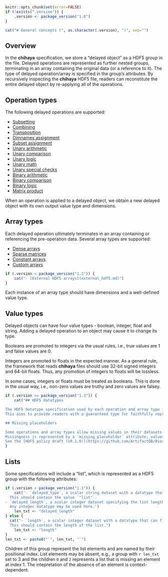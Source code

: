 ```r
knitr::opts_chunk$set(error=FALSE)
if (!exists(".version")) {
    .version <- package_version("1.0")
}
```

```r
cat("# General concepts (", as.character(.version), ")", sep="")
```

## Overview 

In the **chihaya** specification, we store a "delayed object" as a HDF5 group in the file.
Delayed operations are represented as further nested groups, terminating in an array containing the original data (or a reference to it).
The type of delayed operation/array is specified in the group's attributes.
By recursively inspecting the **chihaya** HDF5 file, readers can reconstitute the entire delayed object by re-applying all of the operations.

## Operation types

The following delayed operations are supported:

- [Subsetting](subset.md)
- [Combining](combine.md)
- [Transposition](transpose.md)
- [Dimnames assignment](dimnames.md)
- [Subset assignment](subset_assignment.md)
- [Unary arithmetic](unary_arithmetic.md)
- [Unary comparison](unary_comparison.md)
- [Unary logic](unary_logic.md)
- [Unary math](unary_math.md)
- [Unary special checks](unary_special_check.md)
- [Binary arithmetic](binary_arithmetic.md)
- [Binary comparison](binary_comparison.md)
- [Binary logic](binary_logic.md)
- [Matrix product](matrix_product.md)

When an operation is applied to a delayed object, we obtain a new delayed object with its own output value type and dimensions.

## Array types

Each delayed operation ultimately terminates in an array containing or referencing the pre-operation data.
Several array types are supported:

- [Dense arrays](dense_array.md)
- [Sparse matrices](sparse_matrix.md)
- [Constant arrays](constant_array.md)
- [Custom arrays](custom_array.md)
```r
if (.version < package_version("1.1")) {
    cat("- [External HDF5 arrays](external_hdf5.md)")
}
```

Each instance of an array type should have dimensions and a well-defined value type.

## Value types

Delayed objects can have four value types - boolean, integer, float and string.
Adding a delayed operation to an object may cause it to change its type.

Booleans are promoted to integers via the usual rules, i.e., true values are 1 and false values are 0.

Integers are promoted to floats in the expected manner.
As a general rule, the framework that reads **chihaya** files should use 32-bit signed integers and 64-bit floats.
Thus, any promotion of integers to floats will be lossless.

In some cases, integers or floats must be treated as booleans.
This is done in the usual way, i.e., non-zero values are truthy and zero values are falsey.

```r
if (.version >= package_version("1.3")) {
    cat("## HDF5 datatypes 

The HDF5 datatype specification used by each operation and array type is based on the [HDF5 policy draft (v0.1.0)](https://github.com/ArtifactDB/Bioc-HDF5-policy/tree/v0.1.0).
This aims to provide readers with a guaranteed type for faithfully representing the data in memory.

## Missing placeholders

Some operations and array types allow missing values in their datasets.
Missingness is represented by a `missing_placeholder` attribute; values in the dataset equal to this placeholder are considered to be missing.
See the [HDF5 policy draft (v0.1.0)](https://github.com/ArtifactDB/Bioc-HDF5-policy/tree/v0.1.0) for more details.")
}
```

## Lists

Some specifications will include a "list", which is represented as a HDF5 group with the following attributes:

```r
if (.version < package_version("1.1")) {
    cat('- `delayed_type`, a scalar string dataset with a datatype that can be represented by a UTF-8 encoded string.
  This should contain the value `"list"`.
- `delayed_length`, a scalar integer dataset specifying the list length.
  Any integer datatype may be used here.')
    len_txt <- "delayed_length"
} else {
  cat("- `length`, a scalar integer dataset with a datatype that can fit into a 64-bit unsigned integer.
  This should contain the length of the list.")
    len_txt <- "length"
}
len_txt <- paste0("`", len_txt, "`")
```

Children of this group represent the list elements and are named by their positional index.
List elements may be absent, e.g., a group with `r len_txt` set to 3 and the children `0` and `2` represents a list that is missing an element at index 1.
The intepretation of the absence of an element is context-dependent.
